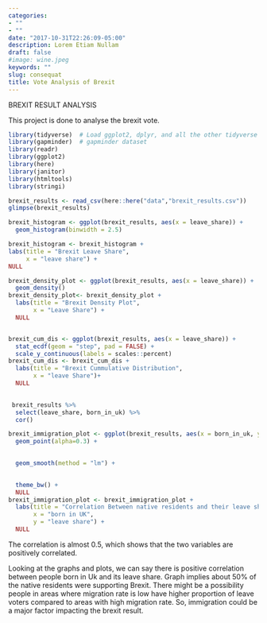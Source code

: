 ```yaml
---
categories:
- ""
- ""
date: "2017-10-31T22:26:09-05:00"
description: Lorem Etiam Nullam
draft: false
#image: wine.jpeg
keywords: ""
slug: consequat
title: Vote Analysis of Brexit
---
```

BREXIT RESULT ANALYSIS

This project is done to analyse the brexit vote.

```r
library(tidyverse)  # Load ggplot2, dplyr, and all the other tidyverse packages
library(gapminder)  # gapminder dataset
library(readr)
library(ggplot2) 
library(here)
library(janitor)
library(htmltools)
library(stringi)
```
```r
brexit_results <- read_csv(here::here("data","brexit_results.csv"))
glimpse(brexit_results)
```

```r
brexit_histogram <- ggplot(brexit_results, aes(x = leave_share)) +
  geom_histogram(binwidth = 2.5)

brexit_histogram <- brexit_histogram +
labs(title = "Brexit Leave Share",
     x = "leave share") +
NULL

brexit_density_plot <- ggplot(brexit_results, aes(x = leave_share)) +
  geom_density()
brexit_density_plot<- brexit_density_plot +
  labs(title = "Brexit Density Plot",
       x = "Leave Share") +
  NULL


brexit_cum_dis <- ggplot(brexit_results, aes(x = leave_share)) +
  stat_ecdf(geom = "step", pad = FALSE) +
  scale_y_continuous(labels = scales::percent)
brexit_cum_dis <- brexit_cum_dis +
  labs(title = "Brexit Cummulative Distribution",
       x = "leave Share")+
  NULL
  
```



```r
 brexit_results %>% 
  select(leave_share, born_in_uk) %>% 
  cor()
```

```r
brexit_immigration_plot <- ggplot(brexit_results, aes(x = born_in_uk, y = leave_share)) +
  geom_point(alpha=0.3) +
  

  geom_smooth(method = "lm") + 
  

  theme_bw() +
  NULL
brexit_immigration_plot <- brexit_immigration_plot +
  labs(title = "Correlation Between native residents and their leave share",
       x = "born in UK",
       y = "leave share") +
  NULL
```
 

The correlation is almost 0.5, which shows that the two variables are positively correlated.


Looking at the graphs and plots, we can say there is positive correlation between people born in Uk and its leave share. Graph implies about 50% of the native residents were supporting Brexit. There might be a possibility people in areas where migration rate is low have higher proportion of leave voters compared to areas with high migration rate. So, immigration could be a major factor impacting the brexit result.
